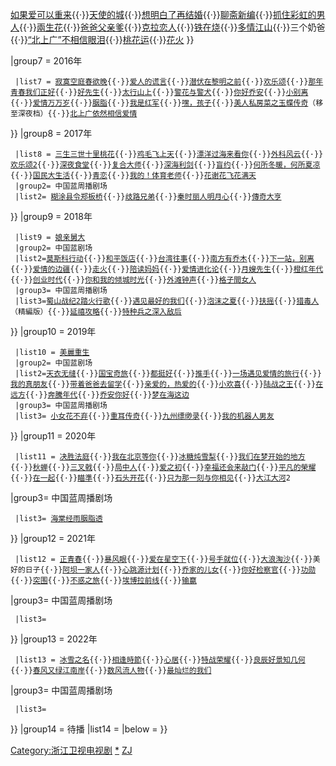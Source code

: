 {{Navbox
|titlestyle=background:#007FFF;color:white;
|belowstyle=background:#007FFF;color:white;
|name = 浙江卫视电视剧
|title = [[浙江卫视|<span style="color:#ffffff;">浙江卫视</span>]]电视剧（2010年至今）
|groupstyle = text-align:center;
|group1 = 2010年
  |list1 = {{Navbox subgroup
  |groupstyle=text-align:left;
| listclass = hlist
　|group1= [[中国蓝剧场]]|
  list1= * [[铁齿铜牙纪晓岚4]]
* [[熊貓人 (電視劇)|熊猫人]]
* [[西遊記 (2010年電視劇)|西游记(程力栋版)]]
* [[北方有佳人]]
* [[仙剑奇侠传三 (电视剧)|仙剑奇侠传3]]
* [[手机 (电视剧)|手机]]
* [[单亲家庭 (电视剧)|单亲妈妈]]
* [[钻石豪门]]
* [[天師鍾馗之美麗傳說|天师钟馗]]
* [[大丫鬟]]
* [[婚姻保卫战]]
* [[爱上女主播 (中国电视剧)|爱上女主播]]
* [[夫妻一场]]
* [[天涯织女]]
* [[大西南剿匪]]
* [[你是我的生命]]
* [[最熟悉的陌生人]]
* [[中国家庭之母爱]]
|group2= 星空剧场
  |list2= [[宮心計]]
}}
|group2 = 2011年
  |list2 = {{Navbox subgroup
  |groupstyle=text-align:center;
| listclass = hlist
|group1= 白天档
  |list1=[[公主嫁到]]
  |group2= 中国蓝剧场
  |list2= * [[婆婆来了]]
* [[爱情有点蓝]]
* [[合适婚姻]]
* [[借枪]]
* [[龍遊天下|龙游天下]]
* [[拯救女兵司徒慧]]
* [[旗袍 (2011年电视剧)|旗袍]]
* [[来不及说我爱你]]
* [[春暖花开]]
* [[东方 (2011年电视剧)|东方]]
* [[喋血钱塘江]]
* [[我的父亲是板凳]]
* [[美乐加油]]
* [[国色天香]]
* [[龍行天下 (電視劇)|龙行天下]]
* [[追捕 (2010年电视剧)|追捕]]
* [[我是真的]]
* [[男人帮 (电视剧)|男人帮]]
* [[后宫 (电视剧)|后宫]]
* [[刀尖上行走]]
* [[亮剑·铁血军魂]]
}}
|group3 = 2012年
  |list3= {{Navbox subgroup
  |groupstyle=text-align:center;
| listclass = hlist
  |group1= 中国蓝剧场
  |list1= * [[北京爱情故事 (2012年电视剧)|北京爱情故事]]
* [[西遊記 (2011年電視劇)|西游记(张纪中版)]]
* [[青盲]]
* [[密使]]
* [[如意 (电视剧)|如意]]
* [[攻心]]
* [[心术 (电视剧)|心术]]
* [[五号特工组2之偷天换月]]
* [[五号特工组前传]](五号特工组)
* [[风和日丽 (电视剧)|风和日丽]]
* [[浮沉 (2012年电视剧)|浮沉]]
* [[只要你过得比我好]]
* [[无懈可击之蓝色梦想]]
* [[北京青年 (电视剧)|北京青年]]
* [[正者无敌]]
* [[战争不相信眼泪]]
* [[大男当婚]]
* [[新女婿时代]]
* [[回家 (電視劇)|彼岸1945]](回家)
* [[向东是大海]]
* [[离婚前规则]]
* [[民兵葛二蛋]]
* [[楚漢傳奇]]
}}
|group4 = 2013年
  |list4 ={{Navbox subgroup
  |groupstyle=text-align:center;
| listclass = hlist
  |group1= 中国蓝剧场
  |list1= * [[温州一家人]]
* [[凤凰牡丹]]
* [[一个鬼子都不留]]
* [[X女特工]]
* [[枪花 (电视剧)|枪花]]
* [[幸福的面条]]
* [[宝贝 (电视剧)|宝贝]]
* [[上阵父子兵]]
* [[风影]]
* [[第九个寡妇 (电视剧)|第九个寡妇]]
* [[精忠岳飞]]
* [[今夜天使降臨]]
* [[兰陵王 (电视剧)|兰陵王]]
* [[小爸爸]]
* [[辣妈正传]]
* [[爱情面前谁怕谁]]
* [[王的女人 (中國電視劇)|王的女人]]
* [[金玉滿堂 (中國電視劇)|金玉满堂]]
* [[老有所依]]
* [[石光荣的战火青春]]
* [[女人幫]]
* [[恋爱的那点事儿]]
}}

|group5 = 2014年
  |list5 = {{Navbox subgroup
  |groupstyle=text-align:center;
| listclass = hlist
  |group1= 中国蓝剧场
  |list1 =* [[一代枭雄]]
* [[天龍八部 (2013年電視劇)|天龍八部]]
* [[美丽的契约]]
* [[大丈夫 (2014年电视剧)|大丈夫]]
* [[江南四大才子 (电视剧)|江南四大才子]]
* [[男人四十要出嫁]]
* [[秀秀的男人]]
* [[步步惊情]]
* [[裸婚之后]]
* [[不曾逝去的岁月|密使2之江都谍影]]
* [[倾城雪|美人如画]]
* [[金战]]
* [[戀戀不忘]]
* [[上流俗女|真愛遇到他]]
* [[骄阳似我 (电视剧)|骄阳似我]]
* [[离婚律师]]
* [[衛子夫 (電視劇)|衛子夫]]
* [[雪豹坚强岁月]]
* [[战神 (中国电视剧)|战神]]
* [[利箭行动]]
* [[半路父子]]
* [[红高粱 (电视剧)|红高粱]]
* [[青年医生]]
* [[虎口拔牙]]
* [[二炮手]]
  |group2=<div style="text-align: center;">周播剧场<br>（週日）</div>
  |list2 =* [[我的青春高八度]]
* [[深愛食堂]]
}}

|group6 = 2015年
  |list6 = {{Navbox subgroup
  |groupstyle=text-align:center;
| listclass = hlist
  |group1= 中国蓝剧场
  |list1=[[武媚娘传奇]]{{·}}[[淑女之家]]{{·}}[[如果爱可以重来]]{{·}}[[天使的城]]{{·}}[[想明白了再结婚]]{{·}}[[聊斋新编]]{{·}}[[抓住彩虹的男人]]{{·}}[[兩生花 (電視劇)|兩生花]]{{·}}[[爸爸父亲爹]]{{·}}[[克拉恋人]]{{·}}[[铁在烧]]{{·}}[[多情江山]]{{·}}三个奶爸{{·}}[[“北上广”不相信眼泪]]{{·}}[[桃花运 (电视剧)|桃花运]]{{·}}[[花火 (电视剧)|花火]]
}}

|group7 = 2016年
  |list7 = {{Navbox subgroup
  |groupstyle=text-align:center;
| listclass = hlist
  |group1= 中国蓝剧场
  |list1=[[煮妇神探]]{{·}}[[寂寞空庭春欲晚]]{{·}}[[爱人的谎言]]{{·}}[[潜伏在黎明之前]]{{·}}[[欢乐颂 (第一季)|欢乐颂]]{{·}}[[那年青春我们正好]]{{·}}[[好先生 (电视剧)|好先生]]{{·}}[[太行山上 (电视剧)|太行山上]]{{·}}[[警花与警犬]]{{·}}[[你好乔安]]{{·}}[[小别离]]{{·}}[[爱情万万岁 (中国电视剧)|爱情万万岁]]{{·}}[[胭脂 (电视剧)|胭脂]]{{·}}[[我是红军]]{{·}}[[嘿，孩子]]{{·}}[[美人私房菜之玉蝶传奇]]（移至深夜档）{{·}}[[北上广依然相信爱情]]
}}
|group8 = 2017年
  |list8 = {{Navbox subgroup
  |groupstyle=text-align:center;
| listclass = hlist
  |group1= 中国蓝剧场
  |list1=[[遇见爱情的利先生]]{{·}}[[三生三世十里桃花 (电视剧)|三生三世十里桃花]]{{·}}[[鸡毛飞上天]]{{·}}[[漂洋过海来看你]]{{·}}[[外科风云]]{{·}}[[欢乐颂 (第二季)|欢乐颂2]]{{·}}[[深夜食堂 (亚洲华语版)|深夜食堂]]{{·}}[[复合大师]]{{·}}[[深海利剑]]{{·}}[[盲约]]{{·}}[[何所冬暖，何所夏凉]]{{·}}[[国民大生活]]{{·}}[[青恋]]{{·}}[[我的！体育老师]]{{·}}[[花谢花飞花满天]]
  |group2= 中国蓝周播剧场
  |list2= [[糊涂县令郑板桥]]{{·}}[[歧路兄弟]]{{·}}[[秦时丽人明月心]]{{·}}[[傳奇大亨]]
}}
|group9 = 2018年
  |list9 = {{Navbox subgroup
  |groupstyle=text-align:center;
| listclass = hlist
|group1= 百姓劇場<br/>假日劇場
  |list1=[[延禧攻略]]{{·}}[[娘亲舅大]]
  |group2= 中国蓝剧场
  |list2=[[莫斯科行动]]{{·}}[[和平饭店 (电视剧)|和平饭店]]{{·}}[[台湾往事]]{{·}}[[南方有乔木]]{{·}}[[下一站，别离]]{{·}}[[爱情的边疆]]{{·}}[[走火]]{{·}}[[陪读妈妈]]{{·}}[[爱情进化论]]{{·}}[[月嫂先生]]{{·}}[[橙红年代]]{{·}}[[创业时代]]{{·}}[[你和我的倾城时光]]{{·}}[[外滩钟声]]{{·}}[[格子間女人]]
  |group3= 中国蓝周播剧场
  |list3=[[蜀山战纪2踏火行歌]]{{·}}[[遇见最好的我们]]{{·}}[[泡沫之夏 (中國大陸電視劇)|泡沫之夏]]{{·}}[[扶摇]]{{·}}[[猎毒人]]（精編版）{{·}}[[延禧攻略]]{{·}}[[特种兵之深入敌后]]
}}
|group10 = 2019年
  |list10 = {{Navbox subgroup
  |groupstyle=text-align:center;
| listclass = hlist
|group1= 百姓劇場<br/>假日劇場
  |list1=[[重案六組]]{{·}}[[美麗重生]]
  |group2= 中国蓝剧场
  |list2=[[天衣无缝 (电视剧)|天衣无缝]]{{·}}[[国宝奇旅]]{{·}}[[都挺好]]{{·}}[[推手 (電視劇)|推手]]{{·}}[[一场遇见爱情的旅行]]{{·}}[[我的真朋友]]{{·}}[[带着爸爸去留学]]{{·}}[[亲爱的，热爱的]]{{·}}[[小欢喜]]{{·}}[[陆战之王]]{{·}}[[在远方]]{{·}}[[奔騰年代 (電視劇)|奔騰年代]]{{·}}[[乔安你好]]{{·}}[[梦在海这边]]
  |group3= 中国蓝周播剧场
  |list3= [[小女花不弃]]{{·}}[[重耳传奇]]{{·}}[[九州缥缈录]]{{·}}[[我的机器人男友]]
}}
|group11 = 2020年
  |list11 = {{Navbox subgroup
  |groupstyle=text-align:center;
| listclass = hlist
|group1= 百姓劇場<br/>假日劇場
  |list1=[[庆余年]]
  |group2= 中国蓝剧场
  |list2=[[还没爱够]]{{·}}[[决胜法庭]]{{·}}[[我在北京等你]]{{·}}[[冰糖炖雪梨]]{{·}}[[我们在梦开始的地方]]{{·}}[[秋蝉 (电视剧)|秋蝉]]{{·}}[[三叉戟 (电视剧)|三叉戟]]{{·}}[[局中人]]{{·}}[[爱之初]]{{·}}[[幸福还会来敲门]]{{·}}[[平凡的榮耀]]{{·}}[[在一起 (电视剧)|在一起]]{{·}}[[瞄準]]{{·}}[[石头开花]]{{·}}[[只为那一刻与你相见]]{{·}}[[大江大河]]2
|group3= 中国蓝周播剧场
  |list3= [[海棠经雨胭脂透]]
}}
|group12 = 2021年
  |list12 = {{Navbox subgroup
  |groupstyle=text-align:center;
| listclass = hlist
|group1= 百姓劇場<br/>假日劇場
  |list1= 
  |group2= 中国蓝剧场
  |list2= [[山海情]]{{·}}[[正青春]]{{·}}[[暴风眼]]{{·}}[[爱在星空下]]{{·}}[[号手就位]]{{·}}[[大浪淘沙]]{{·}}美好的日子{{·}}[[阿坝一家人]]{{·}}[[心跳源计划]]{{·}}[[乔家的儿女]]{{·}}[[你好检察官]]{{·}}[[功勋 (2021年电视剧)|功勋]]{{·}}[[突围]]{{·}}[[不惑之旅]]{{·}}[[埃博拉前线]]{{·}}[[输赢]]
|group3= 中国蓝周播剧场
  |list3=  
}}
|group13 = 2022年
  |list13 = {{Navbox subgroup
  |groupstyle=text-align:center;
| listclass = hlist
|group1= 百姓劇場<br/>假日劇場
  |list1= 
  |group2= 中国蓝剧场
  |list2= [[舌尖上的心跳]]{{·}}[[冰雪之名]]{{·}}[[相逢時節]]{{·}}[[心居]]{{·}}[[特战荣耀]]{{·}}[[良辰好景知几何]]{{·}}[[春风又绿江南岸]]{{·}}[[数风流人物]]{{·}}[[最灿烂的我们]]
|group3= 中国蓝周播剧场
  |list3=  
}}
|group14 = 待播
|list14 ={{Navbox subgroup
| listclass = hlist
|group1=<div style="text-align: center;">中国蓝剧场</div>
|list1 = 
|group2= 中国蓝周播剧场
  |list2= 
}}
|below =
}}
[[Category:浙江卫视电视剧]]<noinclude>
[[Category:浙江卫视电视剧|*]]
[[Category:中國電視台電視劇模板|ZJ]]
</noinclude>